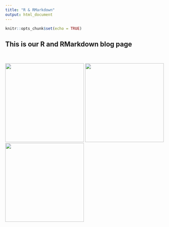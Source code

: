 ```yaml
---
title: "R & RMarkdown"
output: html_document
---
```


```r
knitr::opts_chunk$set(echo = TRUE)
```

## This is our R and RMarkdown blog page

<br>


[![](./images/whyRmd.png){width=250px}](z1_whyRmd.html) [![](./images/whyRStudio.png){width=250px}](z1_whyRstudio.html) [![](./images/latexEquations.png){width=250px}](z1_TexEquations.html)